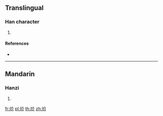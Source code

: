 ==Translingual==

===Han character===
{{Han char|rn=86|rad=火|as=04|sn=8|four=|canj=FOLL}}

# {{defn|Han|sort=火04}}

====References====
* {{Han ref|kx=0667.110|dkj=18908|dj=1076.190|hdz=32192.090|uh=708C|ud=28812}}

----

==Mandarin==

===Hanzi===
{{cmn-hanzi|pin=[[kài]] ([[kai4]])|wg=k'ai<sup>4</sup>}}

# {{defn|lang=cmn|sort=火04}}

[[fr:炌]]
[[pl:炌]]
[[th:炌]]
[[zh:炌]]